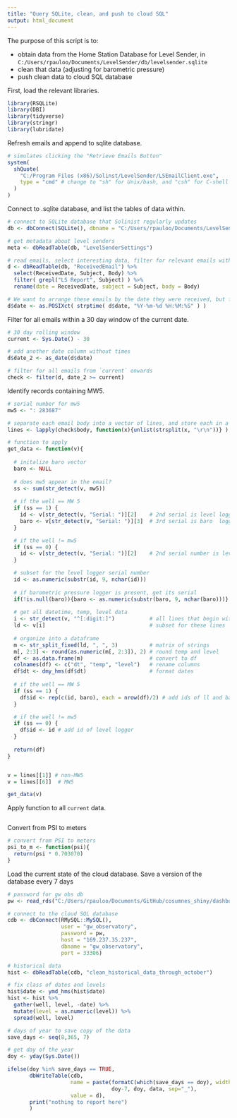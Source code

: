 ```yaml
---
title: "Query SQLite, clean, and push to cloud SQL"
output: html_document
---
```


The purpose of this script is to:  

* obtain data from the Home Station Database for Level Sender, in `C:/Users/rpauloo/Documents/LevelSender/db/levelsender.sqlite`  
* clean that data (adjusting for barometric pressure)  
* push clean data to cloud SQL database  


First, load the relevant libraries.
```r
library(RSQLite)
library(DBI)
library(tidyverse)
library(stringr)
library(lubridate)
```

Refresh emails and append to sqlite database.
```r
# simulates clicking the "Retrieve Emails Button"
system(
  shQuote(
    "C:/Program Files (x86)/Solinst/LevelSender/LSEmailClient.exe", 
    type = "cmd" # change to "sh" for Unix/bash, and "csh" for C-shell
  )
)
```


Connect to .sqlite database, and list the tables of data within.
```r
# connect to SQLite database that Solinist regularly updates
db <- dbConnect(SQLite(), dbname = "C:/Users/rpauloo/Documents/LevelSender/db/levelsender.sqlite")

# get metadata about level senders
meta <- dbReadTable(db, "LevelSenderSettings")

# read emails, select interesting data, filter for relevant emails with data, and rename columns
d <- dbReadTable(db, "ReceivedEmail") %>% 
  select(ReceivedDate, Subject, Body) %>% 
  filter( grepl("LS Report", Subject) ) %>% 
  rename(date = ReceivedDate, subject = Subject, body = Body)

# We want to arrange these emails by the date they were received, but first we need to convert the `Date` from a character vector to a `Date` object.
d$date <- as.POSIXct( strptime( d$date, "%Y-%m-%d %H:%M:%S" ) )
```


Filter for all emails within a 30 day window of the current date.
```r
# 30 day rolling window
current <- Sys.Date() - 30

# add another date column without times
d$date_2 <- as_date(d$date)

# filter for all emails from `current` onwards
check <- filter(d, date_2 >= current)
```


Identify records containing MW5.
```r
# serial number for mw5
mw5 <- ": 283687"

# separate each email body into a vector of lines, and store each in a list element
lines <- lapply(check$body, function(x){unlist(strsplit(x, "\r\n"))} )

# function to apply
get_data <- function(v){ 
  
  # initalize baro vector
  baro <- NULL 
  
  # does mw5 appear in the email? 
  ss <- sum(str_detect(v, mw5)) 
  
  # if the well == MW 5
  if (ss == 1) {
    id <- v[str_detect(v, "Serial: ")][2]    # 2nd serial is level logger
    baro <- v[str_detect(v, "Serial: ")][3]  # 3rd serial is baro  logger
  }

  # if the well != mw5
  if (ss == 0) {
    id <- v[str_detect(v, "Serial: ")][2]    # 2nd serial number is level logger
  }

  # subset for the level logger serial number
  id <- as.numeric(substr(id, 9, nchar(id)))
  
  # if barometric pressure logger is present, get its serial
  if(!is.null(baro)){baro <- as.numeric(substr(baro, 9, nchar(baro)))}
  
  # get all datetime, temp, level data
  i <- str_detect(v, "^[:digit:]")           # all lines that begin with a digit
  ld <- v[i]                                 # subset for these lines
  
  # organize into a dataframe
  m <- str_split_fixed(ld, ", ", 3)          # matrix of strings
  m[, 2:3] <- round(as.numeric(m[, 2:3]), 2) # round temp and level
  df <- as.data.frame(m)                     # convert to df
  colnames(df) <- c("dt", "temp", "level")   # rename columns
  df$dt <- dmy_hms(df$dt)                    # format dates
  
  # if the well == MW 5
  if (ss == 1) {
    df$id <- rep(c(id, baro), each = nrow(df)/2) # add ids of ll and baro logger
  }

  # if the well != mw5
  if (ss == 0) {
    df$id <- id # add id of level logger
  }
  
  return(df)
}


v = lines[[1]] # non-MW5
v = lines[[6]]  # MW5

get_data(v)
```

Apply function to all `current` data.
```r

```


Convert from PSI to meters
```r
# convert from PSI to meters
psi_to_m <- function(psi){
  return(psi * 0.703070)
}
```



Load the current state of the cloud database. Save a version of the database every 7 days
```r
# password for gw obs db
pw <- read_rds("C:/Users/rpauloo/Documents/GitHub/cosumnes_shiny/dashboard/data/pw.rds")

# connect to the cloud SQL database 
cdb <- dbConnect(RMySQL::MySQL(),
                 user = "gw_observatory",
                 password = pw,
                 host = "169.237.35.237",
                 dbname = "gw_observatory",
                 port = 33306)

# historical data
hist <- dbReadTable(cdb, "clean_historical_data_through_october")

# fix class of dates and levels
hist$date <- ymd_hms(hist$date)
hist <- hist %>% 
  gather(well, level, -date) %>% 
  mutate(level = as.numeric(level)) %>% 
  spread(well, level)

# days of year to save copy of the data
save_days <- seq(8,365, 7)

# get day of the year
doy <- yday(Sys.Date())

ifelse(doy %in% save_days == TRUE, 
       dbWriteTable(cdb, 
                    name = paste(formatC(which(save_days == doy), width = 2, flag ="0"), 
                                 doy-7, doy, data, sep="_"),
                    value = d),
       print("nothing to report here")
       )
```



